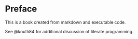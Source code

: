 # Preface

This is a book created from markdown and executable code.

See @knuth84 for additional discussion of literate programming.
